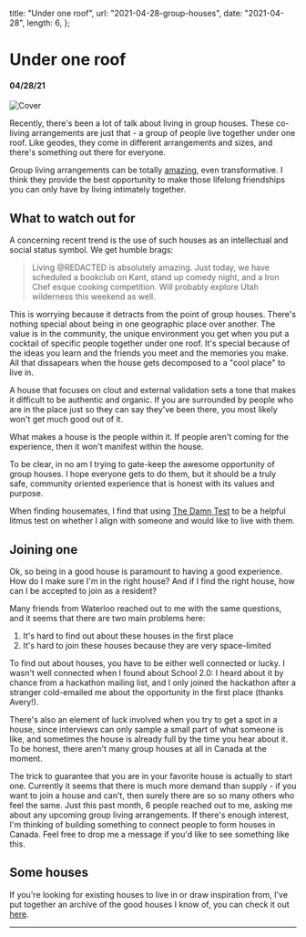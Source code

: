   title: "Under one roof",
  url: "2021-04-28-group-houses",
  date: "2021-04-28",
  length: 6,
};

# Under one roof

#### 04/28/21

![Cover](/images/2021-04-28-group-houses/cover.jpg)

Recently, there's been a lot of talk about living in group houses. These co-living arrangements are just that - a group of people live together under one roof. Like geodes, they come in different arrangements and sizes, and there's something out there for everyone.

Group living arrangements can be totally [amazing](/blog/2021-03-11-travels), even transformative. I think they provide the best opportunity to make those lifelong friendships you can only have by living intimately together.

## What to watch out for

A concerning recent trend is the use of such houses as an intellectual and social status symbol. We get humble brags:

> Living @REDACTED is absolutely amazing. Just today, we have scheduled a bookclub on Kant, stand up comedy night, and a Iron Chef esque cooking competition. Will probably explore Utah wilderness this weekend as well.

This is worrying because it detracts from the point of group houses. There's nothing special about being in one geographic place over another. The value is in the community, the unique environment you get when you put a cocktail of specific people together under one roof. It's special because of the ideas you learn and the friends you meet and the memories you make. All that dissapears when the house gets decomposed to a "cool place" to live in.

A house that focuses on clout and external validation sets a tone that makes it difficult to be authentic and organic. If you are surrounded by people who are in the place just so they can say they've been there, you most likely won't get much good out of it.

What makes a house is the people within it. If people aren't coming for the experience, then it won't manifest within the house.

To be clear, in no am I trying to gate-keep the awesome opportunity of group houses. I hope everyone gets to do them, but it should be a truly safe, community oriented experience that is honest with its values and purpose.

When finding housemates, I find that using [The Damn Test](/blog/2021-04-15-damn-test) to be a helpful litmus test on whether I align with someone and would like to live with them.

## Joining one

Ok, so being in a good house is paramount to having a good experience. How do I make sure I'm in the right house? And if I find the right house, how can I be accepted to join as a resident?

Many friends from Waterloo reached out to me with the same questions, and it seems that there are two main problems here:

1. It's hard to find out about these houses in the first place
2. It's hard to join these houses because they are very space-limited

To find out about houses, you have to be either well connected or lucky. I wasn't well connected when I found about School 2.0: I heard about it by chance from a hackathon mailing list, and I only joined the hackathon after a stranger cold-emailed me about the opportunity in the first place (thanks Avery!).

There's also an element of luck involved when you try to get a spot in a house, since interviews can only sample a small part of what someone is like, and sometimes the house is already full by the time you hear about it. To be honest, there aren't many group houses at all in Canada at the moment.

The trick to guarantee that you are in your favorite house is actually to start one. Currently it seems that there is much more demand than supply - if you want to join a house and can't, then surely there are so so many others who feel the same. Just this past month, 6 people reached out to me, asking me about any upcoming group living arrangements. If there's enough interest, I'm thinking of building something to connect people to form houses in Canada. Feel free to drop me a message if you'd like to see something like this.

## Some houses

If you're looking for existing houses to live in or draw inspiration from, I've put together an archive of the good houses I know of, you can check it out [here](/houses).

---
